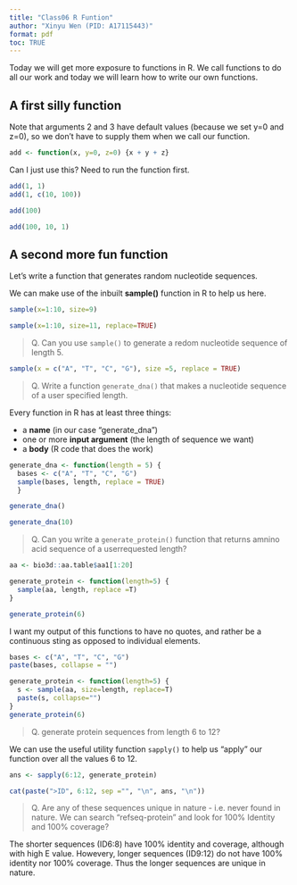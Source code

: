 ```yaml
---
title: "Class06 R Funtion"
author: "Xinyu Wen (PID: A17115443)"
format: pdf
toc: TRUE
---
```


Today we will get more exposure to functions in R. We call functions to do all our work and today we will learn how to write our own functions.

## A first silly function

Note that arguments 2 and 3 have default values (because we set y=0 and z=0), so we don't have to supply them when we call our function.
```r
add <- function(x, y=0, z=0) {x + y + z}
```

Can I just use this? 
  Need to run the function first.
```r
add(1, 1)
add(1, c(10, 100))
```

```r
add(100)
```

```r
add(100, 10, 1)
```

## A second more fun function

Let's write a function that generates random nucleotide sequences.

We can make use of the inbuilt **sample()** function in R to help us here.

```r
sample(x=1:10, size=9)
```

```r
sample(x=1:10, size=11, replace=TRUE)
```

> Q. Can you use `sample()` to generate a redom nucleotide sequence of length 5.

```r
sample(x = c("A", "T", "C", "G"), size =5, replace = TRUE)
```

> Q. Write a function `generate_dna()` that makes a nucleotide sequence of a user specified length.

Every function in R has at least three things:

- a **name** (in our case "generate_dna")
- one or more **input argument** (the length of sequence we want)
- a **body** (R code that does the work)

```r
generate_dna <- function(length = 5) {
  bases <- c("A", "T", "C", "G") 
  sample(bases, length, replace = TRUE)
  }
```

```r
generate_dna()
```

```r
generate_dna(10)
```

> Q. Can you write a `generate_protein()` function that returns amnino acid sequence of a userrequested length?

```r
aa <- bio3d::aa.table$aa1[1:20]
```

```r
generate_protein <- function(length=5) {
  sample(aa, length, replace =T)
}
```

```r
generate_protein(6)
```

I want my output of this functions to have no quotes, and rather be a continuous sting as opposed to individual elements.

```r
bases <- c("A", "T", "C", "G")
paste(bases, collapse = "")
```

```r
generate_protein <- function(length=5) {
  s <- sample(aa, size=length, replace=T)
  paste(s, collapse="")
}
generate_protein(6)
```


> Q. generate protein sequences from length 6 to 12?

We can use the useful utility function `sapply()` to help us "apply" our function over all the values 6 to 12.

```r
ans <- sapply(6:12, generate_protein)
```

```r
cat(paste(">ID", 6:12, sep ="", "\n", ans, "\n"))
```

> Q. Are any of these sequences unique in nature - i.e. never found in nature. We can search "refseq-protein" and look for 100% Identity and 100% coverage?

The shorter sequences (ID6:8) have 100% identity and coverage, although with high E value. Howevery, longer sequences (ID9:12) do not have 100% identity nor 100% coverage. Thus the longer sequences are unique in nature.

